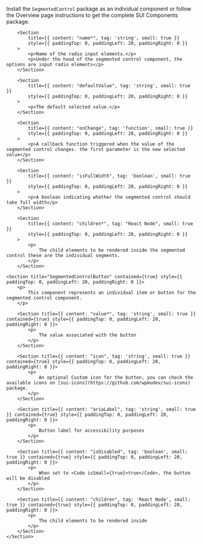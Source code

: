 
<Section
	title="Installation"
	contained={true}
	style={{ paddingTop: 20, paddingBottom: 0 }}
>
	<p>
		Install the <Code small={true}>SegmentedControl</Code> package as an
		individual component or follow the Overview page instructions to get the
		complete SUI Components package.
	</p>
</Section>

<Section title="Props" border={true}>

    	<Section
    		title={{ content: "name*", tag: 'string', small: true }}
    		style={{ paddingTop: 0, paddingLeft: 20, paddingRight: 0 }}
    	>
    		<p>Name of the radio input elements.</p>
    		<p>Under the hood of the segmented control component, the options are input radio elements</p>
    	</Section>

    	<Section
    		title={{ content: "defaultValue", tag: 'string', small: true }}
    		style={{ paddingTop: 0, paddingLeft: 20, paddingRight: 0 }}
    	>
    		<p>The default selected value.</p>
    	</Section>

    	<Section
    		title={{ content: "onChange", tag: 'function', small: true }}
    		style={{ paddingTop: 0, paddingLeft: 20, paddingRight: 0 }}
    	>
    		<p>A callback function triggered when the value of the segmented control changes. the first parameter is the new selected value</p>
    	</Section>

    	<Section
    		title={{ content: "isFullWidth", tag: 'boolean', small: true }}
    		style={{ paddingTop: 0, paddingLeft: 20, paddingRight: 0 }}
    	>
    		<p>A boolean indicating whether the segmented control should take full width</p>
    	</Section>

    	<Section
    		title={{ content: "children*", tag: "React Node", small: true }}
    		style={{ paddingTop: 0, paddingLeft: 20, paddingRight: 0 }}
    	>
    		<p>
    			The child elements to be rendered inside the segmented control these are the individual segments.
    		</p>
    	</Section>

</Section>

<Section
	title="Sub Components"
	contained={true}
	style={{ paddingTop: 30, paddingBottom: 0 }}
>

    <Section title="SegmentedControlButton" contained={true} style={{ paddingTop: 0, paddingLeft: 20, paddingRight: 0 }}>
    	<p>
    		This component represents an individual item or button for the segmented control component.
    	</p>

    	<Section title={{ content: "value*", tag: 'string', small: true }} contained={true} style={{ paddingTop: 0, paddingLeft: 20, paddingRight: 0 }}>
    		<p>
    			The value associated with the button
    		</p>
    	</Section>

    	<Section title={{ content: "icon", tag: 'string', small: true }} contained={true} style={{ paddingTop: 0, paddingLeft: 20, paddingRight: 0 }}>
    		<p>
    			An optional Custom icon for the button, you can check the available icons on [sui-icons](https://github.com/wpmudev/sui-icons) package.
    		</p>
    	</Section>

    	<Section title={{ content: "ariaLabel", tag: 'string', small: true }} contained={true} style={{ paddingTop: 0, paddingLeft: 20, paddingRight: 0 }}>
    		<p>
    			Button label for accessibility purposes
    		</p>
    	</Section>

    	<Section title={{ content: "isDisabled", tag: 'boolean', small: true }} contained={true} style={{ paddingTop: 0, paddingLeft: 20, paddingRight: 0 }}>
    		<p>
    			When set to <Code isSmall={true}>true</Code>, the button will be disabled
    		</p>
    	</Section>

    	<Section title={{ content: "children", tag: 'React Node', small: true }} contained={true} style={{ paddingTop: 0, paddingLeft: 20, paddingRight: 0 }}>
    		<p>
    			The child elements to be rendered inside
    		</p>
    	</Section>
    </Section>

</Section>
